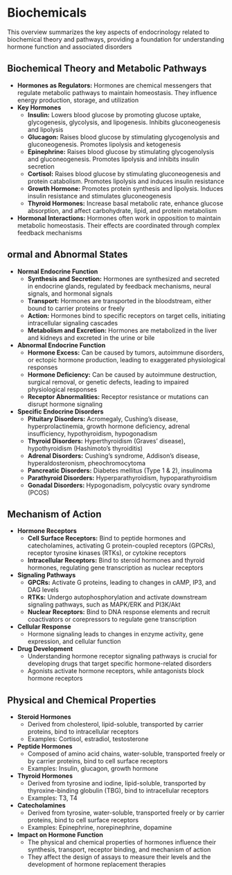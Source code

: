 # Biochemicals {-}

This overview summarizes the key aspects of endocrinology related to biochemical theory and pathways, providing a foundation for understanding hormone function and associated disorders

## **Biochemical Theory and Metabolic Pathways** {-}

*   **Hormones as Regulators:** Hormones are chemical messengers that regulate metabolic pathways to maintain homeostasis. They influence energy production, storage, and utilization
*   **Key Hormones**
    *   **Insulin:** Lowers blood glucose by promoting glucose uptake, glycogenesis, glycolysis, and lipogenesis. Inhibits gluconeogenesis and lipolysis
    *   **Glucagon:** Raises blood glucose by stimulating glycogenolysis and gluconeogenesis. Promotes lipolysis and ketogenesis
    *   **Epinephrine:** Raises blood glucose by stimulating glycogenolysis and gluconeogenesis. Promotes lipolysis and inhibits insulin secretion
    *   **Cortisol:** Raises blood glucose by stimulating gluconeogenesis and protein catabolism. Promotes lipolysis and induces insulin resistance
    *   **Growth Hormone:** Promotes protein synthesis and lipolysis. Induces insulin resistance and stimulates gluconeogenesis
    *   **Thyroid Hormones:** Increase basal metabolic rate, enhance glucose absorption, and affect carbohydrate, lipid, and protein metabolism
*   **Hormonal Interactions:** Hormones often work in opposition to maintain metabolic homeostasis. Their effects are coordinated through complex feedback mechanisms

## **ormal and Abnormal States** {-}

*   **Normal Endocrine Function**
    *   **Synthesis and Secretion:** Hormones are synthesized and secreted in endocrine glands, regulated by feedback mechanisms, neural signals, and hormonal signals
    *   **Transport:** Hormones are transported in the bloodstream, either bound to carrier proteins or freely
    *   **Action:** Hormones bind to specific receptors on target cells, initiating intracellular signaling cascades
    *   **Metabolism and Excretion:** Hormones are metabolized in the liver and kidneys and excreted in the urine or bile
*   **Abnormal Endocrine Function**
    *   **Hormone Excess:** Can be caused by tumors, autoimmune disorders, or ectopic hormone production, leading to exaggerated physiological responses
    *   **Hormone Deficiency:** Can be caused by autoimmune destruction, surgical removal, or genetic defects, leading to impaired physiological responses
    *   **Receptor Abnormalities:** Receptor resistance or mutations can disrupt hormone signaling
*   **Specific Endocrine Disorders**
    *   **Pituitary Disorders:** Acromegaly, Cushing's disease, hyperprolactinemia, growth hormone deficiency, adrenal insufficiency, hypothyroidism, hypogonadism
    *   **Thyroid Disorders:** Hyperthyroidism (Graves' disease), hypothyroidism (Hashimoto's thyroiditis)
    *   **Adrenal Disorders:** Cushing's syndrome, Addison's disease, hyperaldosteronism, pheochromocytoma
    *   **Pancreatic Disorders:** Diabetes mellitus (Type 1 & 2), insulinoma
    *   **Parathyroid Disorders:** Hyperparathyroidism, hypoparathyroidism
    *   **Gonadal Disorders:** Hypogonadism, polycystic ovary syndrome (PCOS)

## **Mechanism of Action** {-}

*   **Hormone Receptors**
    *   **Cell Surface Receptors:** Bind to peptide hormones and catecholamines, activating G protein-coupled receptors (GPCRs), receptor tyrosine kinases (RTKs), or cytokine receptors
    *   **Intracellular Receptors:** Bind to steroid hormones and thyroid hormones, regulating gene transcription as nuclear receptors
*   **Signaling Pathways**
    *   **GPCRs:** Activate G proteins, leading to changes in cAMP, IP3, and DAG levels
    *   **RTKs:** Undergo autophosphorylation and activate downstream signaling pathways, such as MAPK/ERK and PI3K/Akt
    *   **Nuclear Receptors:** Bind to DNA response elements and recruit coactivators or corepressors to regulate gene transcription
*   **Cellular Response**
    *   Hormone signaling leads to changes in enzyme activity, gene expression, and cellular function
*   **Drug Development**
    *   Understanding hormone receptor signaling pathways is crucial for developing drugs that target specific hormone-related disorders
    *   Agonists activate hormone receptors, while antagonists block hormone receptors

## **Physical and Chemical Properties** {-}

*   **Steroid Hormones**
    *   Derived from cholesterol, lipid-soluble, transported by carrier proteins, bind to intracellular receptors
    *   Examples: Cortisol, estradiol, testosterone
*   **Peptide Hormones**
    *   Composed of amino acid chains, water-soluble, transported freely or by carrier proteins, bind to cell surface receptors
    *   Examples: Insulin, glucagon, growth hormone
*   **Thyroid Hormones**
    *   Derived from tyrosine and iodine, lipid-soluble, transported by thyroxine-binding globulin (TBG), bind to intracellular receptors
    *   Examples: T3, T4
*   **Catecholamines**
    *   Derived from tyrosine, water-soluble, transported freely or by carrier proteins, bind to cell surface receptors
    *   Examples: Epinephrine, norepinephrine, dopamine
*   **Impact on Hormone Function**
    *   The physical and chemical properties of hormones influence their synthesis, transport, receptor binding, and mechanism of action
    *   They affect the design of assays to measure their levels and the development of hormone replacement therapies
